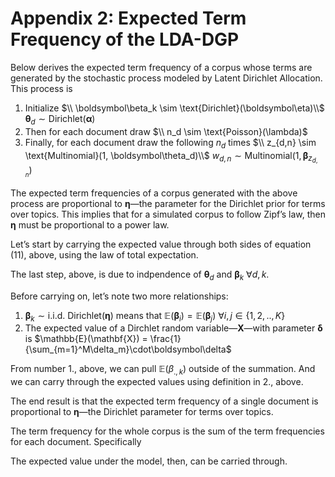 
# Appendix 2: Expected Term Frequency of the LDA-DGP
Below derives the expected term frequency of a corpus whose terms are generated by the stochastic process modeled by Latent Dirichlet Allocation. This process is

1. Initialize 
  $\\ \boldsymbol\beta_k \sim \text{Dirichlet}(\boldsymbol\eta)\\$
  $\boldsymbol\theta_d \sim \text{Dirichlet}(\boldsymbol\alpha)$
2. Then for each document draw
  $\\ n_d \sim \text{Poisson}(\lambda)$
3. Finally, for each document draw the following $n_d$ times
  $\\ z_{d,n} \sim \text{Multinomial}(1, \boldsymbol\theta_d)\\$
  $w_{d,n} \sim \text{Multinomial}(1, \boldsymbol\beta_{z_{d,n}})$

The expected term frequencies of a corpus generated with the above process are proportional to $\boldsymbol\eta$---the parameter for the Dirichlet prior for terms over topics. This implies that for a simulated corpus to follow Zipf's law, then $\boldsymbol\eta$ must be proportional to a power law.

Let's start by carrying the expected value through both sides of equation (11), above, using the law of total expectation.

\begin{align*}
  \mathbb{E}(\mathbf{w}_d) 
    &= \mathbb{E}\left(n_d \odot 
      \boldsymbol\theta_d \cdot \boldsymbol\beta\right)\\
    &= \mathbb{E}\left(n_d
      \begin{pmatrix}
        \sum_{k = 1}^K \theta_{d,k} \cdot \beta_{k,1}\\
        \sum_{k = 1}^K \theta_{d,k} \cdot \beta_{k,2}\\
        ...\\
        \sum_{k = 1}^K \theta_{d,k} \cdot \beta_{k,V}\\
      \end{pmatrix}
    \right)\\
    &= \mathbb{E}(n_d)
      \begin{pmatrix}
        \mathbb{E}(\sum_{k = 1}^K \theta_{d,k} \cdot \beta_{k,1})\\
        \mathbb{E}(\sum_{k = 1}^K \theta_{d,k} \cdot \beta_{k,2})\\
        ...\\
        \mathbb{E}(\sum_{k = 1}^K \theta_{d,k} \cdot \beta_{k,V})\\
      \end{pmatrix}\\
    &= \mathbb{E}(n_d)
      \begin{pmatrix}
        \sum_{k = 1}^K \mathbb{E}(\theta_{d,k}) \mathbb{E}(\beta_{k,1})\\
        \sum_{k = 1}^K \mathbb{E}(\theta_{d,k})\mathbb{E}(\beta_{k,2})\\
        ...\\
        \sum_{k = 1}^K \mathbb{E}(\theta_{d,k}) \mathbb{E}(\beta_{k,V})\\
      \end{pmatrix}
\end{align*}

The last step, above, is due to indpendence of $\boldsymbol\theta_d$ and $\boldsymbol\beta_k$ $\forall d,k$.

Before carrying on, let's note two more relationships:

1. $\boldsymbol\beta_k \sim \text{i.i.d. Dirichlet}(\boldsymbol\eta)$ means that $\mathbb{E}(\boldsymbol\beta_i) = \mathbb{E}(\boldsymbol\beta_j)$ $\forall i,j \in \{1,2,..,K\}$
2. The expected value of a Dirchlet random variable---$\mathbf{X}$---with parameter $\boldsymbol\delta$ is $\mathbb{E}(\mathbf{X}) = \frac{1}{\sum_{m=1}^M\delta_m}\cdot\boldsymbol\delta$

From number 1., above, we can pull $\mathbb{E}(\beta_{.,k})$ outside of the summation. And we can carry through the expected values using definition in 2., above.

\begin{align*}
  \mathbb{E}(\mathbf{w}_d) 
    &= \mathbb{E}(n_d)
      \begin{pmatrix}
        \mathbb{E}(\beta_{k,1}) \sum_{k = 1}^K \mathbb{E}(\theta_{d,k}) \\
        \mathbb{E}(\beta_{k,2})\sum_{k = 1}^K \mathbb{E}(\theta_{d,k})\\
        ...\\
        \mathbb{E}(\beta_{k,V})\sum_{k = 1}^K \mathbb{E}(\theta_{d,k}) \\
      \end{pmatrix}\\
    &= n_d
      \begin{pmatrix}
        \frac{\eta_1}{\sum_{v=1}^V\eta_v} 
          \sum_{k = 1}^K \frac{\alpha_k}{\sum_{k = 1}^K \alpha_k} \\
        \frac{\eta_2}{\sum_{v=1}^V\eta_v} 
          \sum_{k = 1}^K \frac{\alpha_k}{\sum_{k = 1}^K \alpha_k} \\
        ...\\
        \frac{\eta_V}{\sum_{v=1}^V\eta_v} 
          \sum_{k = 1}^K \frac{\alpha_k}{\sum_{k = 1}^K \alpha_k} \\
      \end{pmatrix}\\
    &= n_d
      \begin{pmatrix}
        \frac{\eta_1}{\sum_{v=1}^V\eta_v} 
          \frac{\sum_{k = 1}^K \alpha_k}{\sum_{k = 1}^K \alpha_k} \\
        \frac{\eta_2}{\sum_{v=1}^V\eta_v} 
          \frac{\sum_{k = 1}^K \alpha_k}{\sum_{k = 1}^K \alpha_k} \\
        ...\\
        \frac{\eta_V}{\sum_{v=1}^V\eta_v} 
          \frac{\sum_{k = 1}^K \alpha_k}{\sum_{k = 1}^K \alpha_k} \\
      \end{pmatrix}\\
    &= n_d
      \begin{pmatrix}
        \frac{\eta_1}{\sum_{v=1}^V\eta_v} \cdot 1 \\
        \frac{\eta_2}{\sum_{v=1}^V\eta_v} \cdot 1  \\
        ...\\
        \frac{\eta_V}{\sum_{v=1}^V\eta_v} \cdot 1  \\
      \end{pmatrix}\\
   &= \frac{n_d}{\sum_{v=1}^V\eta_v}\boldsymbol\eta \\
   &\propto \boldsymbol\eta
\end{align*}

The end result is that the expected term frequency of a single document is proportional to $\boldsymbol\eta$---the Dirichlet parameter for terms over topics.

The term frequency for the whole corpus is the sum of the term frequencies for each document. Specifically

\begin{align*}
  \mathbf{w} = \sum_{d=1}^D\mathbf{w}_d
\end{align*}

The expected value under the model, then, can be carried through.

\begin{align*}
  \mathbb{E}(\mathbf{w})
    &= \mathbb{E}\left(\sum_{d=1}^D\mathbf{w}_d\right) \\
    &= \sum_{d=1}^D\mathbb{E}(\mathbf{w}_d)\\
    &= \sum_{d=1}^D \frac{n_d}{\sum_{v=1}^V\eta_v}\boldsymbol\eta\\
    &= \frac{\sum_{d=1}^D n_d}{\sum_{v=1}^V\eta_v}\boldsymbol\eta\\
    &\propto \boldsymbol\eta
\end{align*}
